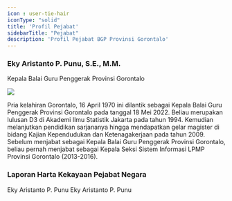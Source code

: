 ```yaml
---
icon : user-tie-hair
iconType: "solid"
title: 'Profil Pejabat'
sidebarTitle: "Pejabat"
description: 'Profil Pejabat BGP Provinsi Gorontalo'
---
```


### Eky Aristanto P. Punu, S.E., M.M.

Kepala Balai Guru Penggerak Provinsi Gorontalo

<Frame caption="Eky Aristanto P. Punu">
  <img src="/images/foto-eky-punu.png" />
</Frame>

Pria kelahiran Gorontalo, 16 April 1970 ini dilantik sebagai Kepala Balai Guru Penggerak Provinsi Gorontalo pada tanggal 18 Mei 2022. Beliau merupakan lulusan D3 di Akademi Ilmu Statistik Jakarta pada tahun 1994. Kemudian melanjutkan pendidikan sarjananya hingga mendapatkan gelar magister di bidang Kajian Kependudukan dan Ketenagakerjaan pada tahun 2009. Sebelum menjabat sebagai Kepala Balai Guru Penggerak Provinsi Gorontalo, beliau pernah menjabat sebagai Kepala Seksi Sistem Informasi LPMP Provinsi Gorontalo (2013-2016).

### Laporan Harta Kekayaan Pejabat Negara

<Card horizontal title="LHKPN 2023" icon="file-invoice" href="/berkas-404">
  Eky Aristanto P. Punu
</Card>

<Card horizontal title="LHKPN 2022" icon="file-invoice" href="/berkas-404">
  Eky Aristanto P. Punu
</Card>

